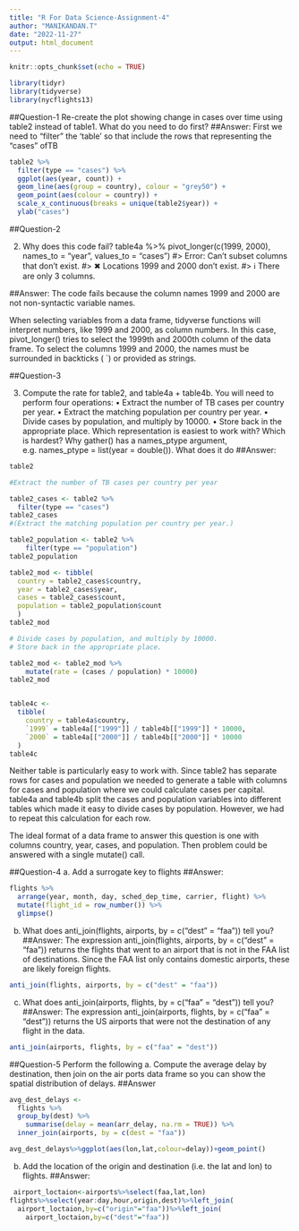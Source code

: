 ---
title: "R For Data Science-Assignment-4"
author: "MANIKANDAN.T"
date: "2022-11-27"
output: html_document
---

```{r setup, include=FALSE}
knitr::opts_chunk$set(echo = TRUE)
```
```{r}
library(tidyr)
library(tidyverse)
library(nycflights13)
```
##Question-1
Re-create the plot showing change in cases over time using table2 instead of table1. What do you need to do first?
##Answer:
First we need to "filter" the 'table' so that include the rows that representing the "cases" ofTB
```{r}
table2 %>%
  filter(type == "cases") %>%
  ggplot(aes(year, count)) +
  geom_line(aes(group = country), colour = "grey50") +
  geom_point(aes(colour = country)) +
  scale_x_continuous(breaks = unique(table2$year)) +
  ylab("cases")
```


##Question-2

2.	 Why does this code fail?
table4a %>% 
  pivot_longer(c(1999, 2000), names_to = "year", values_to = "cases")
#> Error: Can't subset columns that don't exist.
#> ✖ Locations 1999 and 2000 don't exist.
#> ℹ There are only 3 columns.


##Answer:
The code fails because the column names 1999 and 2000 are not non-syntactic variable names.

When selecting variables from a data frame, tidyverse functions will interpret numbers, like 1999 and 2000, as column numbers. In this case, pivot_longer() tries to select the 1999th and 2000th column of the data frame. To select the columns 1999 and 2000, the names must be surrounded in backticks (  `) or provided as strings.


##Question-3

3.	Compute the rate for table2, and table4a + table4b. You will need to perform four operations:
•	Extract the number of TB cases per country per year.
•	Extract the matching population per country per year.
•	Divide cases by population, and multiply by 10000.
•	Store back in the appropriate place.
Which representation is easiest to work with? Which is hardest? Why gather() has a names_ptype argument, e.g. names_ptype = list(year = double()). What does it do
##Answer:
```{r}
table2

#Extract the number of TB cases per country per year

table2_cases <- table2 %>%
  filter(type == "cases")
table2_cases
#(Extract the matching population per country per year.)

table2_population <- table2 %>%
    filter(type == "population")
table2_population

table2_mod <- tibble(
  country = table2_cases$country,
  year = table2_cases$year,
  cases = table2_cases$count,
  population = table2_population$count
  )
table2_mod

# Divide cases by population, and multiply by 10000.
# Store back in the appropriate place.

table2_mod <- table2_mod %>%
    mutate(rate = (cases / population) * 10000)
table2_mod


table4c <-
  tibble(
    country = table4a$country,
    `1999` = table4a[["1999"]] / table4b[["1999"]] * 10000,
    `2000` = table4a[["2000"]] / table4b[["2000"]] * 10000
  )
table4c

```
Neither table is particularly easy to work with. Since table2 has separate rows for cases and population we needed to generate a table with columns for cases and population where we could calculate cases per capital. table4a and table4b split the cases and population variables into different tables which made it easy to divide cases by population. However, we had to repeat this calculation for each row.

The ideal format of a data frame to answer this question is one with columns country, year, cases, and population. Then problem could be answered with a single mutate() call.


##Question-4
a. Add a surrogate key to flights
##Answer:

```{r}
flights %>%
  arrange(year, month, day, sched_dep_time, carrier, flight) %>%
  mutate(flight_id = row_number()) %>%
  glimpse()

```

b. What does anti_join(flights, airports, by = c("dest" = "faa")) tell you?
##Answer:
The expression anti_join(flights, airports, by = c("dest" = "faa")) returns the flights that went to an airport that is not in the FAA list of destinations. Since the FAA list only contains domestic airports, these are likely foreign flights.
```{r}
anti_join(flights, airports, by = c("dest" = "faa"))
```

c. What does anti_join(airports, flights, by = c("faa" = "dest")) tell you?
##Answer:
The expression anti_join(airports, flights, by = c("faa" = "dest")) returns the US airports that were not the destination of any flight in the data.
```{r}
anti_join(airports, flights, by = c("faa" = "dest"))
```


##Question-5
Perform the following
a.	Compute the average delay by destination, then join on the air ports data frame so you can show the spatial distribution of delays.
##Answer
```{r}
avg_dest_delays <-
  flights %>%
  group_by(dest) %>%
    summarise(delay = mean(arr_delay, na.rm = TRUE)) %>%
  inner_join(airports, by = c(dest = "faa"))

avg_dest_delays%>%ggplot(aes(lon,lat,colour=delay))+geom_point() 

```
b.	Add the location of the origin and destination (i.e. the lat and lon) to flights.
##Answer:
```{r}
 airport_loctaion<-airports%>%select(faa,lat,lon)
flights%>%select(year:day,hour,origin,dest)%>%left_join(
  airport_loctaion,by=c("origin"="faa"))%>%left_join(
    airport_loctaion,by=c("dest"="faa"))
```





